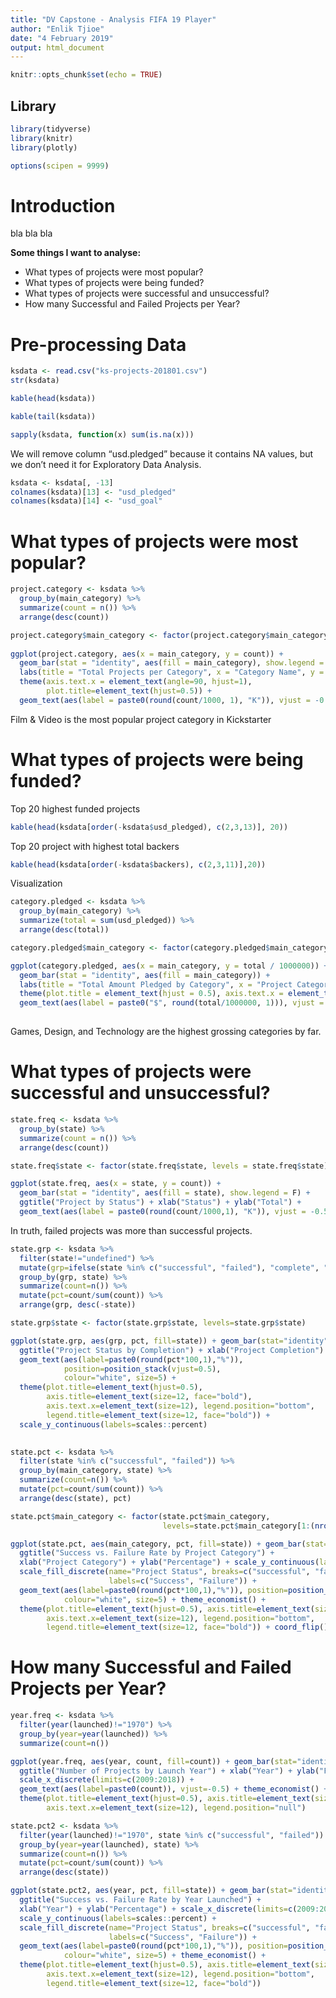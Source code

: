 ```yaml
---
title: "DV Capstone - Analysis FIFA 19 Player"
author: "Enlik Tjioe"
date: "4 February 2019"
output: html_document
---
```


```r
knitr::opts_chunk$set(echo = TRUE)
```

## Library
```r
library(tidyverse)
library(knitr)
library(plotly)

options(scipen = 9999)
```

# Introduction
bla bla bla

**Some things I want to analyse:**

- What types of projects were most popular?
- What types of projects were being funded?
- What types of projects were successful and unsuccessful?
- How many Successful and Failed Projects per Year?

# Pre-processing Data
```r
ksdata <- read.csv("ks-projects-201801.csv")
str(ksdata)

```

```r
kable(head(ksdata))
```

```r
kable(tail(ksdata))
```

```r
sapply(ksdata, function(x) sum(is.na(x)))
```
We will remove column "usd.pledged" because it contains NA values, but we don't need it for Exploratory Data Analysis.

```r
ksdata <- ksdata[, -13]
colnames(ksdata)[13] <- "usd_pledged"
colnames(ksdata)[14] <- "usd_goal"
```


# What types of projects were most popular?
```r
project.category <- ksdata %>% 
  group_by(main_category) %>% 
  summarize(count = n()) %>% 
  arrange(desc(count))

project.category$main_category <- factor(project.category$main_category, levels = project.category$main_category)
  
ggplot(project.category, aes(x = main_category, y = count)) +
  geom_bar(stat = "identity", aes(fill = main_category), show.legend = F) +
  labs(title = "Total Projects per Category", x = "Category Name", y = "Total") +
  theme(axis.text.x = element_text(angle=90, hjust=1),
        plot.title=element_text(hjust=0.5)) +
  geom_text(aes(label = paste0(round(count/1000, 1), "K")), vjust = -0.5)
```

Film & Video is the most popular project category in Kickstarter


# What types of projects were being funded?
Top 20 highest funded projects
```r
kable(head(ksdata[order(-ksdata$usd_pledged), c(2,3,13)], 20))
```

Top 20 project with highest total backers
```r
kable(head(ksdata[order(-ksdata$backers), c(2,3,11)],20))
```

Visualization
```r
category.pledged <- ksdata %>% 
  group_by(main_category) %>% 
  summarize(total = sum(usd_pledged)) %>% 
  arrange(desc(total))

category.pledged$main_category <- factor(category.pledged$main_category, levels = category.pledged$main_category)

ggplot(category.pledged, aes(x = main_category, y = total / 1000000)) +
  geom_bar(stat = "identity", aes(fill = main_category)) +
  labs(title = "Total Amount Pledged by Category", x = "Project Category", y = "Amount Pledged (in Millions USD)") +
  theme(plot.title = element_text(hjust = 0.5), axis.text.x = element_text(angle = 90, hjust = 1), legend.position="null") +
  geom_text(aes(label = paste0("$", round(total/1000000, 1))), vjust = -0.5)
  
```
Games, Design, and Technology are the highest grossing categories by far.



# What types of projects were successful and unsuccessful?

```r
state.freq <- ksdata %>% 
  group_by(state) %>% 
  summarize(count = n()) %>% 
  arrange(desc(count))

state.freq$state <- factor(state.freq$state, levels = state.freq$state)

ggplot(state.freq, aes(x = state, y = count)) +
  geom_bar(stat = "identity", aes(fill = state), show.legend = F) +
  ggtitle("Project by Status") + xlab("Status") + ylab("Total") +
  geom_text(aes(label = paste0(round(count/1000,1), "K")), vjust = -0.5)
```

In truth, failed projects was more than successful projects.

```r
state.grp <- ksdata %>%
  filter(state!="undefined") %>%
  mutate(grp=ifelse(state %in% c("successful", "failed"), "complete", "incomplete")) %>%
  group_by(grp, state) %>%
  summarize(count=n()) %>%
  mutate(pct=count/sum(count)) %>%
  arrange(grp, desc(-state))

state.grp$state <- factor(state.grp$state, levels=state.grp$state)

ggplot(state.grp, aes(grp, pct, fill=state)) + geom_bar(stat="identity") + 
  ggtitle("Project Status by Completion") + xlab("Project Completion") + ylab("Percentage") + 
  geom_text(aes(label=paste0(round(pct*100,1),"%")),
            position=position_stack(vjust=0.5), 
            colour="white", size=5) +
  theme(plot.title=element_text(hjust=0.5), 
        axis.title=element_text(size=12, face="bold"),
        axis.text.x=element_text(size=12), legend.position="bottom",
        legend.title=element_text(size=12, face="bold")) +
  scale_y_continuous(labels=scales::percent)
  
```

```r
state.pct <- ksdata %>%
  filter(state %in% c("successful", "failed")) %>%
  group_by(main_category, state) %>%
  summarize(count=n()) %>%
  mutate(pct=count/sum(count)) %>%
  arrange(desc(state), pct)

state.pct$main_category <- factor(state.pct$main_category, 
                                  levels=state.pct$main_category[1:(nrow(state.pct)/2)])

ggplot(state.pct, aes(main_category, pct, fill=state)) + geom_bar(stat="identity") + 
  ggtitle("Success vs. Failure Rate by Project Category") + 
  xlab("Project Category") + ylab("Percentage") + scale_y_continuous(labels=scales::percent) + 
  scale_fill_discrete(name="Project Status", breaks=c("successful", "failed"),
                      labels=c("Success", "Failure")) + 
  geom_text(aes(label=paste0(round(pct*100,1),"%")), position=position_stack(vjust=0.5), 
            colour="white", size=5) + theme_economist() + 
  theme(plot.title=element_text(hjust=0.5), axis.title=element_text(size=12, face="bold"), 
        axis.text.x=element_text(size=12), legend.position="bottom", 
        legend.title=element_text(size=12, face="bold")) + coord_flip()
```

# How many Successful and Failed Projects per Year?
```r
year.freq <- ksdata %>%
  filter(year(launched)!="1970") %>%
  group_by(year=year(launched)) %>%
  summarize(count=n())

ggplot(year.freq, aes(year, count, fill=count)) + geom_bar(stat="identity") + 
  ggtitle("Number of Projects by Launch Year") + xlab("Year") + ylab("Frequency") + 
  scale_x_discrete(limits=c(2009:2018)) + 
  geom_text(aes(label=paste0(count)), vjust=-0.5) + theme_economist() + 
  theme(plot.title=element_text(hjust=0.5), axis.title=element_text(size=12, face="bold"), 
        axis.text.x=element_text(size=12), legend.position="null")
```

```r
state.pct2 <- ksdata %>%
  filter(year(launched)!="1970", state %in% c("successful", "failed")) %>%
  group_by(year=year(launched), state) %>%
  summarize(count=n()) %>%
  mutate(pct=count/sum(count)) %>%
  arrange(desc(state))

ggplot(state.pct2, aes(year, pct, fill=state)) + geom_bar(stat="identity") + 
  ggtitle("Success vs. Failure Rate by Year Launched") + 
  xlab("Year") + ylab("Percentage") + scale_x_discrete(limits=c(2009:2017)) + 
  scale_y_continuous(labels=scales::percent) + 
  scale_fill_discrete(name="Project Status", breaks=c("successful", "failed"),
                      labels=c("Success", "Failure")) + 
  geom_text(aes(label=paste0(round(pct*100,1),"%")), position=position_stack(vjust=0.5), 
            colour="white", size=5) + theme_economist() + 
  theme(plot.title=element_text(hjust=0.5), axis.title=element_text(size=12, face="bold"), 
        axis.text.x=element_text(size=12), legend.position="bottom", 
        legend.title=element_text(size=12, face="bold"))

```

